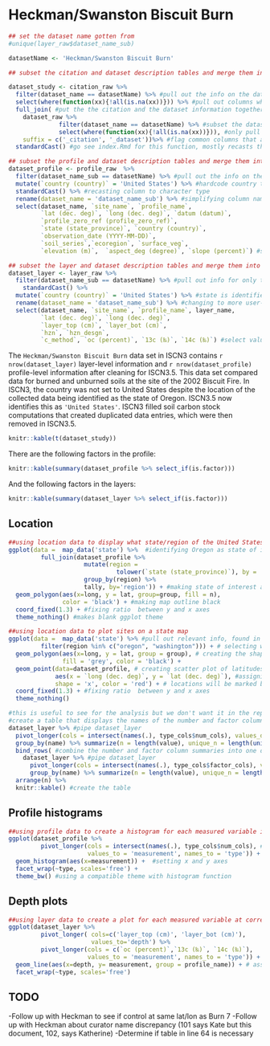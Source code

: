 # Heckman/Swanston Biscuit Burn

```r
## set the dataset name gotten from 
#unique(layer_raw$dataset_name_sub)

datasetName <- 'Heckman/Swanston Biscuit Burn'

## subset the citation and dataset description tables and merge them into a study table

dataset_study <- citation_raw %>% 
  filter(dataset_name == datasetName) %>% #pull out the info on the dataset we want here
  select(where(function(xx){!all(is.na(xx))})) %>% #pull out columns where values are not all "NA"
  full_join( #put the the citation and the dataset information together
    dataset_raw %>%
              filter(dataset_name == datasetName) %>% #subset the dataset table
              select(where(function(xx){!all(is.na(xx))})), #only pull columns that are not enitrely NA values
    suffix = c('_citation', '_dataset'))%>% #flag common columns that are not the id columns between the two tables
  standardCast() #go see index.Rmd for this function, mostly recasts the column to the right types

## subset the profile and dataset description tables and merge them into a study table
dataset_profile <- profile_raw  %>%
  filter(dataset_name_sub == datasetName) %>% #pull out the info on the dataset we want here
  mutate(`country (country)` = 'United States') %>% #hardcode country to correct one
  standardCast() %>% #recasting column to character type
  rename(dataset_name = 'dataset_name_sub') %>% #simplifying column name
  select(dataset_name, `site_name`, `profile_name`,
         `lat (dec. deg)`, `long (dec. deg)`, `datum (datum)`,
         `profile_zero_ref (profile_zero_ref)`,
         `state (state_province)`, `country (country)`, 
         `observation_date (YYYY-MM-DD)`, 
         `soil_series`,`ecoregion`, `surface_veg`,
         `elevation (m)`,  `aspect_deg (degree)`, `slope (percent)`) #selecting columns that will be used to create maps when called later

## subset the layer and dataset description tables and merge them into a study table
dataset_layer <- layer_raw %>%
  filter(dataset_name_sub == datasetName) %>% #pull out info for only this dataset
    standardCast() %>% 
  mutate(`country (country)` = 'United States') %>% #state is identified but not country, fill this in
  rename(dataset_name = 'dataset_name_sub') %>% #changing to more user-friendly name
  select(dataset_name, `site_name`, `profile_name`, layer_name,
         `lat (dec. deg)`, `long (dec. deg)`, 
         `layer_top (cm)`, `layer_bot (cm)`,
         `hzn`, `hzn_desgn`,
         `c_method`, `oc (percent)`, `13c (‰)`, `14c (‰)`) #select values to be included in later graphs/tables
```


The `Heckman/Swanston Biscuit Burn` data set in ISCN3 contains `r nrow(dataset_layer)` layer-level information and `r nrow(dataset_profile)` profile-level information after cleaning for ISCN3.5.
This data set compared data for burned and unburned soils at the site of the 2002 Biscuit Fire.
In ISCN3, the country was not set to United States despite the location of the collected data being identified as the state of Oregon. ISCN3.5 now identifies this as `'United States'`.
ISCN3 filled soil carbon stock computations that created duplicated data entries, which were then removed in ISCN3.5.

```r
knitr::kable(t(dataset_study))
```


There are the following factors in the profile:
```r
knitr::kable(summary(dataset_profile %>% select_if(is.factor)))
```

And the following factors in the layers:
```r
knitr::kable(summary(dataset_layer %>% select_if(is.factor)))
```


## Location

```r
##using location data to display what state/region of the United States was sampled
ggplot(data =  map_data('state') %>%  #identifying Oregon as state of interest in this data set
         full_join(dataset_profile %>% 
                     mutate(region = 
                              tolower(`state (state_province)`), by = 'region') %>%
                     group_by(region) %>% 
                     tally, by='region')) + #making state of interest a different color than the rest
  geom_polygon(aes(x=long, y = lat, group=group, fill = n), 
               color = 'black') + #making map outline black
  coord_fixed(1.3) + #fixing ratio  between y and x axes
  theme_nothing() #makes blank ggplot theme

##using location data to plot sites on a state map
ggplot(data =  map_data('state') %>% #pull out relevant info, found in state column
         filter(region %in% c("oregon", "washington"))) + # selecting which states to include on second map
  geom_polygon(aes(x=long, y = lat, group = group), # creating the shape of the map; ‘group’ connects adjacent points with lines to outline shape
               fill = 'grey', color = 'black') +  
  geom_point(data=dataset_profile, # creating scatter plot of latitudes and longitudes from dataset_profile 
             aes(x = `long (dec. deg)`, y = `lat (dec. deg)`), #assigning latitude and longitude to respective axes
             shape = 'x', color = 'red') + # locations will be marked by red x
  coord_fixed(1.3) + #fixing ratio  between y and x axes
  theme_nothing() 
```


```r
#this is useful to see for the analysis but we don't want it in the report
#create a table that displays the names of the number and factor columns in the dataset, how many values there are in each, and how many unique values there are
dataset_layer %>% #pipe dataset_layer
  pivot_longer(cols = intersect(names(.), type_cols$num_cols), values_drop_na = TRUE) %>% #pivot the names of columns from dataset_layer with number values into a column called names and the values associated with the column into a column called values (All NA values are dropped)
  group_by(name) %>% summarize(n = length(value), unique_n = length(unique(value))) %>% #find how many total values and unique values each number column has
  bind_rows( #combine the number and factor column summaries into one dataframe
    dataset_layer %>% #pipe dataset_layer
      pivot_longer(cols = intersect(names(.), type_cols$factor_cols), values_drop_na = TRUE) %>% #pivot the names of columns from dataset_layer with factor values into a column called names and the values associated with the column into a column called values (All NA values are dropped)
      group_by(name) %>% summarize(n = length(value), unique_n = length(unique(value))) ) %>% #find how many total values and unique values each factor column has
  arrange(n) %>%
  knitr::kable() #create the table
```

## Profile histograms

```r
##using profile data to create a histogram for each measured variable in this data set
ggplot(dataset_profile %>%
         pivot_longer(cols = intersect(names(.), type_cols$num_cols), #selecting what columns to pull
                      values_to = 'measurement', names_to = 'type')) + #naming x values and the variables to make histograms of
  geom_histogram(aes(x=measurement)) +  #setting x and y axes
  facet_wrap(~type, scales='free') +
  theme_bw() #using a compatible theme with histogram function
```

## Depth plots

```r
##using layer data to create a plot for each measured variable at corresponding depths in this data set
ggplot(dataset_layer %>% 
         pivot_longer( cols=c('layer_top (cm)', 'layer_bot (cm)'),
                       values_to='depth') %>% 
         pivot_longer(cols = c(`oc (percent)`,`13c (‰)`, `14c (‰)`), 
                      values_to = 'measurement', names_to = 'type')) + #naming x values and the variables to make plots of
  geom_line(aes(x=depth, y= measurement, group = profile_name)) + # assigning x and y axis names
  facet_wrap(~type, scales='free')
```

## TODO

-Follow up with Heckman to see if control at same lat/lon as Burn 7
-Follow up with Heckman about curator name discrepancy (101 says Kate but this document, 102, says Katherine)
-Determine if table in line 64 is necessary